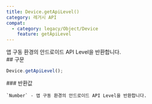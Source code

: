 ```yaml
---
title: Device.getApiLevel()
category: 레거시 API
compat:
  - category: legacy/Object/Device
    feature: getApiLevel
---
```


<Section>
  앱 구동 환경의 안드로이드 API Level을 반환합니다.
</Section>
<Section>
  ## 구문

  ~~~js
  Device.getApiLevel();
  ~~~

  <Section>
    ### 반환값

    `Number` - 앱 구동 환경의 안드로이드 API Level을 반환합니다.
  </Section>
</Section>
